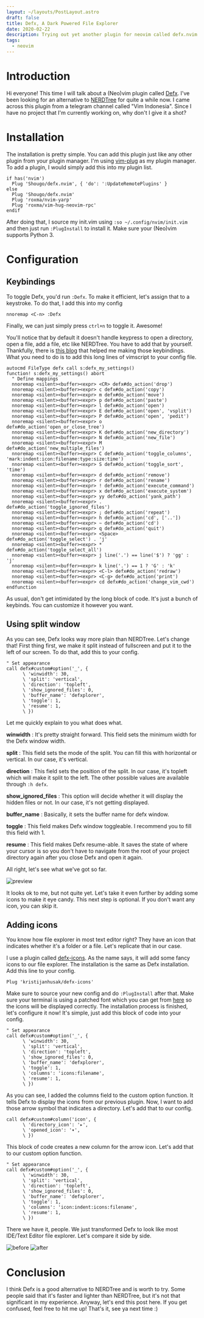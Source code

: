 ```yaml
---
layout: ~/layouts/PostLayout.astro
draft: false
title: Defx, A Dark Powered File Explorer
date: 2020-02-22
description: Trying out yet another plugin for neovim called defx.nvim.
tags:
  - neovim
---
```


# Introduction
Hi everyone! This time I will talk about a (Neo)vim plugin called [Defx](https://github.com/airblade/defx.nvim). I've been looking for an alternative to [NERDTree](https://github.com/preservim/nerdtree) for quite a while now. I came across this plugin from a telegram channel called "Vim Indonesia". Since I have no project that I'm currently working on, why don't I give it a shot?

# Installation
The installation is pretty simple. You can add this plugin just like any other plugin from your plugin manager. I'm using [vim-plug](https://github.com/junegunn/vim-plug) as my plugin manager. To add a plugin, I would simply add this into my plugin list.

``` vim
if has('nvim')
  Plug 'Shougo/defx.nvim', { 'do': ':UpdateRemotePlugins' }
else
  Plug 'Shougo/defx.nvim'
  Plug 'roxma/nvim-yarp'
  Plug 'roxma/vim-hug-neovim-rpc'
endif
```

After doing that, I source my init.vim using `:so ~/.config/nvim/init.vim` and then just run `:PlugInstall` to install it. Make sure your (Neo)vim supports Python 3.

# Configuration
## Keybindings
To toggle Defx, you'd run `:Defx`. To make it efficient, let's assign that to a keystroke. To do that, I add this into my config

``` vim
nnoremap <C-n> :Defx
```

Finally, we can just simply press `ctrl+n` to toggle it. Awesome!

You'll notice that by default it doesn't handle keypress to open a directory, open a file, add a file, etc like NERDTree. You have to add that by yourself. Thankfully, there is [this blog](https://tsarafatma.com/neovim/2020/02/08/defx-file-explorer-for-neovim) that helped me making those keybindings. What you need to do is to add this long lines of vimscript to your config file.

``` vim
autocmd FileType defx call s:defx_my_settings()
function! s:defx_my_settings() abort
  " Define mappings
  nnoremap <silent><buffer><expr> <CR> defx#do_action('drop')
  nnoremap <silent><buffer><expr> c defx#do_action('copy')
  nnoremap <silent><buffer><expr> m defx#do_action('move')
  nnoremap <silent><buffer><expr> p defx#do_action('paste')
  nnoremap <silent><buffer><expr> l defx#do_action('open')
  nnoremap <silent><buffer><expr> E defx#do_action('open', 'vsplit')
  nnoremap <silent><buffer><expr> P defx#do_action('open', 'pedit')
  nnoremap <silent><buffer><expr> o defx#do_action('open_or_close_tree')
  nnoremap <silent><buffer><expr> K defx#do_action('new_directory')
  nnoremap <silent><buffer><expr> N defx#do_action('new_file')
  nnoremap <silent><buffer><expr> M defx#do_action('new_multiple_files')
  nnoremap <silent><buffer><expr> C defx#do_action('toggle_columns', 'mark:indent:icon:filename:type:size:time')
  nnoremap <silent><buffer><expr> S defx#do_action('toggle_sort', 'time')
  nnoremap <silent><buffer><expr> d defx#do_action('remove')
  nnoremap <silent><buffer><expr> r defx#do_action('rename')
  nnoremap <silent><buffer><expr> ! defx#do_action('execute_command')
  nnoremap <silent><buffer><expr> x defx#do_action('execute_system')
  nnoremap <silent><buffer><expr> yy defx#do_action('yank_path')
  nnoremap <silent><buffer><expr> . defx#do_action('toggle_ignored_files')
  nnoremap <silent><buffer><expr> ; defx#do_action('repeat')
  nnoremap <silent><buffer><expr> h defx#do_action('cd', ['..'])
  nnoremap <silent><buffer><expr> ~ defx#do_action('cd')
  nnoremap <silent><buffer><expr> q defx#do_action('quit')
  nnoremap <silent><buffer><expr> <Space> defx#do_action('toggle_select') . 'j'
  nnoremap <silent><buffer><expr> * defx#do_action('toggle_select_all')
  nnoremap <silent><buffer><expr> j line('.') == line('$') ? 'gg' : 'j'
  nnoremap <silent><buffer><expr> k line('.') == 1 ? 'G' : 'k'
  nnoremap <silent><buffer><expr> <C-l> defx#do_action('redraw')
  nnoremap <silent><buffer><expr> <C-g> defx#do_action('print')
  nnoremap <silent><buffer><expr> cd defx#do_action('change_vim_cwd')
endfunction
```

As usual, don't get intimidated by the long block of code. It's just a bunch of keybinds. You can customize it however you want.

## Using split window
As you can see, Defx looks way more plain than NERDTree. Let's change that! First thing first, we make it split instead of fullscreen and put it to the left of our screen. To do that, add this to your config.

``` vim
" Set appearance
call defx#custom#option('_', {
      \ 'winwidth': 30,
      \ 'split': 'vertical',
      \ 'direction': 'topleft',
      \ 'show_ignored_files': 0,
      \ 'buffer_name': 'defxplorer',
      \ 'toggle': 1,
      \ 'resume': 1,
      \ })
```

Let me quickly explain to you what does what.


**winwidth** : It's pretty straight forward. This field sets the minimum width for the Defx window width.

**split** : This field sets the mode of the split. You can fill this with horizontal or vertical. In our case, it's vertical.

**direction** : This field sets the position of the split. In our case, it's topleft which will make it split to the left. The other possible values are available through `:h defx`.

**show\_ignored\_files** : This option will decide whether it will display the hidden files or not. In our case, it's not getting displayed.

**buffer_name** : Basically, it sets the buffer name for defx window.

**toggle** : This field makes Defx window toggleable. I recommend you to fill this field with 1.

**resume** : This field makes Defx resume-able. It saves the state of where your cursor is so you don't have to navigate from the root of your project directory again after you close Defx and open it again.


All right, let's see what we've got so far.

![preview](/assets/post/defx-nvim/preview.png)

It looks ok to me, but not quite yet. Let's take it even further by adding some icons to make it eye candy. This next step is optional. If you don't want any icon, you can skip it.

## Adding icons
You know how file explorer in most text editor right? They have an icon that indicates whether it's a folder or a file. Let's replicate that in our case.

I use a plugin called [defx-icons](https://github.com/kristijanhusak/defx-icons). As the name says, it will add some fancy icons to our file explorer. The installation is the same as Defx installation. Add this line to your config.

``` vim
Plug 'kristijanhusak/defx-icons'
```

Make sure to source your new config and do `:PlugInstall` after that. Make sure your terminal is using a patched font which you can get from [here](https://www.nerdfonts.com/font-downloads) so the icons will be displayed correctly. The installation process is finished, let's configure it now! It's simple, just add this block of code into your config.

``` vim
" Set appearance
call defx#custom#option('_', {
      \ 'winwidth': 30,
      \ 'split': 'vertical',
      \ 'direction': 'topleft',
      \ 'show_ignored_files': 0,
      \ 'buffer_name': 'defxplorer',
      \ 'toggle': 1,
      \ 'columns': 'icons:filename',
      \ 'resume': 1,
      \ })
```

As you can see, I added the columns field to the custom option function. It tells Defx to display the icons from our previous plugin. Now, I want to add those arrow symbol that indicates a directory. Let's add that to our config.

``` vim
call defx#custom#column('icon', {
      \ 'directory_icon': '▸',
      \ 'opened_icon': '▾',
      \ })
```

This block of code creates a new column for the arrow icon. Let's add that to our custom option function.

``` vim
" Set appearance
call defx#custom#option('_', {
      \ 'winwidth': 30,
      \ 'split': 'vertical',
      \ 'direction': 'topleft',
      \ 'show_ignored_files': 0,
      \ 'buffer_name': 'defxplorer',
      \ 'toggle': 1,
      \ 'columns': 'icon:indent:icons:filename',
      \ 'resume': 1,
      \ })
```

There we have it, people. We just transformed Defx to look like most IDE/Text Editor file explorer. Let's compare it side by side.

![before](/assets/post/defx-nvim/before.png)
![after](/assets/post/defx-nvim/after.png)

# Conclusion
I think Defx is a good alternative to NERDTree and is worth to try. Some people said that it's faster and lighter than NERDTree, but it's not that significant in my experience. Anyway, let's end this post here. If you get confused, feel free to hit me up! That's it, see ya next time :)
